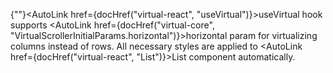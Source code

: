 
{""}<AutoLink href={docHref("virtual-react", "useVirtual")}>useVirtual</AutoLink> hook
supports <AutoLink href={docHref("virtual-core", "VirtualScrollerInitialParams.horizontal")}>horizontal</AutoLink> param
for virtualizing columns instead of rows.
All necessary styles are applied to <AutoLink href={docHref("virtual-react", "List")}>List</AutoLink> component automatically.
